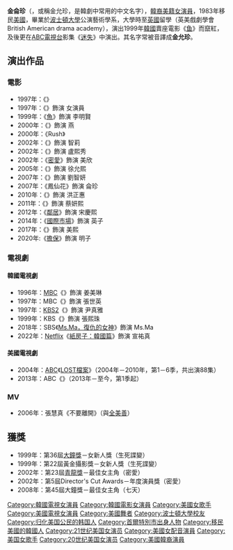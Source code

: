 {{noteTA
|1=zh-tw:魚; zh-hk:生死諜變;}}
{{藝人
| 姓名 = 金侖珍
| 類型 = 女演員
| 圖片 = 초록우산 어린이재단 김윤진 홍보대사 기부금 전달식.jpg
| 國籍 = {{KOR}}<br>{{USA}}
| 外文名 = 
| 外文 = ko
| 配偶 = {{marriage|朴俊赫|2010}}
| 羅馬拼音 = Kim Yun-jin
| 出生日期 = {{birth_date_and_age|1973|11|7}}
| 出生地 = {{KOR}}[[首爾特別市|首爾特別市]]
| 語言 = [[韓語|韓語]]、[[英語|英語]]
| 教育程度 = [[美國|美國]][[波士頓大學|波士頓大學]]公演藝術學[[學士|學士]]
| 出道日期 = 1996年
| 出道作 = 《[[華麗的假日|華麗的假日]]》
}}
{{korean
|title=金侖珍
|hangul=김윤진
|hanja=	金侖珍
|rr=Gim Yun(-)jin
|mr=Kim Yun-jin
}}
'''金侖珍'''（{{lang-ko|'''김윤진'''}}，{{bd|1973年|11月7日|catIdx=K金}}或稱金允珍，是韓劇中常用的中文名字），[[韓裔美國人|韓裔美籍]][[演員|女演員]]，1983年移民[[美國|美國]]，畢業於[[波士頓大學|波士頓大學]]公演藝術學系，大學時至[[英國|英國]]留學（英美戲劇學會British American drama academy），演出1999年[[韓國|韓國]]賣座電影《[[鱼_(电影)|鱼]]》而竄紅，及後更在[[ABC電視台|ABC電視台]]影集《[[迷失|迷失]]》中演出。其名字常被音譯成'''金允珍'''。

== 演出作品 ==
=== 電影 ===
* 1997年：《{{link-ko|Windy City|윈디 시티}}》
* 1997年：《{{link-ko|殺人狂魔的故事|죽이는 이야기}}》飾演 女演員
* 1999年：《[[生死諜變|魚]]》飾演 李明賢
* 2000年：《{{link-ko|丹赤飛燕秀|단적비연수}}》飾演 燕
* 2000年：《Rush》
* 2002年：《{{link-ko|Iron Palm|아이언 팜}}》飾演 智莉
* 2002年：《{{link-ko|Yesterday (電影)|예스터데이 (2002년 영화)|Yesterday}}》飾演 盧熙秀
* 2002年：《[[密愛|密愛]]》飾演 美欣
* 2005年：《{{link-ko|六月的日記|6월의 일기}}》飾演 徐允熙
* 2007年：《{{link-ko|七天 (韓國電影)|세븐 데이즈 (2007년 영화)|七天}}》飾演 劉智妍
* 2007年：《鳳仙花》飾演 侖珍
* 2010年：《{{link-ko|Harmony (電影)|하모니 (영화)|Harmony}}》飾演 洪正惠
* 2011年：《{{link-ko|心臟跳動|심장이 뛴다 (영화)}}》飾演 蔡妍熙
* 2012年：《[[鄰居_(電影)|鄰居]]》飾演 宋慶熙
* 2014年：《[[國際市場|國際市場]]》飾演 英子
* 2017年：《{{link-ko|時間外的家|시간위의 집}}》飾演 美熙
* 2020年:《[[擔保|擔保]]》飾演 明子

=== 電視劇 ===
==== 韓國電視劇 ====
* 1996年：[[文化廣播公司|MBC]]《{{link-ko|華麗的休假（電視劇)|화려한 휴가 (드라마)|華麗的休假}}》飾演 姜美琳
* 1997年：MBC《{{link-ko|預感 (電視劇)|예감 (1997년 드라마)|預感}}》飾演 張世英
*1997年：[[KBS第2頻道|KBS2]]《{{link-ko|婚紗 (電視劇)|웨딩드레스 (드라마)|婚紗}}》飾演 尹真雅
* 1999年：KBS《{{link-ko|友情（電視劇)|유정 (드라마)|友情}}》飾演 張熙珠
* 2018年：SBS《[[Ms.Ma，復仇的女神|Ms.Ma，復仇的女神]]》飾演 Ms.Ma
* 2022年：[[Netflix|Netflix]]《[[紙房子：韓國篇|紙房子：韓國篇]]》飾演 宣祐真

==== 美國電視劇 ====
* 2004年：[[美國廣播公司|ABC]]《[[LOST檔案|LOST檔案]]》（2004年－2010年，第1－6季，共出演88集）
* 2013年：ABC《{{link-en|獵豔情人|Mistresses (U.S. TV series)}}》（2013年－至今，第1季起）

=== MV ===
*2006年：張慧真《不要離開》（與[[全美善|全美善]]）

== 獲獎 ==
* 1999年：第36屆[[大鐘獎|大鐘獎]]－女新人獎（生死諜變）
* 1999年：第22屆黃金攝影獎－女新人獎（生死諜變）
* 2002年：第23屆[[青龍獎|青龍獎]]－最佳女主角（密愛）
* 2002年：第5屆Director's Cut Awards－年度演員獎（密愛）
* 2008年：第45屆大鐘獎－最佳女主角（七天）

{{青龍電影獎最佳女主角}}
{{大鐘獎最佳女主角}}
{{大鐘獎最佳女新人}}
{{黃金攝影獎女子新人獎}}
{{韓國電影評論家協會獎女子新人獎}}
{{導演剪輯獎年度女子演技獎}}
{{21世纪00年代美國演員工會獎最佳戲劇影集整體演出}}
{{Authority control}}
{{DEFAULTSORT:Kim Yun Jin}}
[[Category:韓國電視女演員|Category:韓國電視女演員]]
[[Category:韓國電影女演員|Category:韓國電影女演員]]
[[Category:美國女歌手|Category:美國女歌手]]
[[Category:美國電視女演員|Category:美國電視女演員]]
[[Category:美國舞者|Category:美國舞者]]
[[Category:波士頓大學校友|Category:波士頓大學校友]]
[[Category:归化美国公民的韩国人|Category:归化美国公民的韩国人]]
[[Category:首爾特別市出身人物|Category:首爾特別市出身人物]]
[[Category:移民美國的韓國人|Category:移民美國的韓國人]]
[[Category:21世纪美国女演员|Category:21世纪美国女演员]]
[[Category:美國女配音演員|Category:美國女配音演員]]
[[Category:美国女歌手|Category:美国女歌手]]
[[Category:20世纪美国女演员|Category:20世纪美国女演员]]
[[Category:美國韓裔演員|Category:美國韓裔演員]]